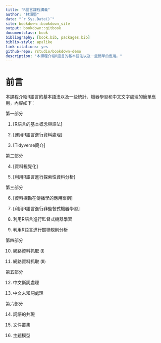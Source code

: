 ```yaml
--- 
title: "R語言課程講義"
author: "林頌堅"
date: "`r Sys.Date()`"
site: bookdown::bookdown_site
output: bookdown::gitbook
documentclass: book
bibliography: [book.bib, packages.bib]
biblio-style: apalike
link-citations: yes
github-repo: rstudio/bookdown-demo
description: "本課程介紹R語言的基本語法以及一些簡單的應用。"
---
```


# 前言 {-}

本課程介紹R語言的基本語法以及一些統計、機器學習和中文文字處理的簡單應用，內容如下：

第一部分

1. [R語言的基本概念與語法]

2. [運用R語言進行資料處理]

3. [Tidyverse簡介]

第二部分

4. [資料視覺化]

5. [利用R語言進行探索性資料分析]

第三部分

6. [資料探勘在傳播學的應用案例]

7. [利用R語言進行非監督式機器學習]

8. 利用R語言進行監督式機器學習

9. 利用R語言進行關聯規則分析

第四部分

10. 網路資料抓取 (I)

11. 網路資料抓取 (II)

第五部分

12. 中文斷詞處理

13. 中文未知詞處理

第六部分

14. 詞語的共現

15. 文件叢集

16. 主題模型
